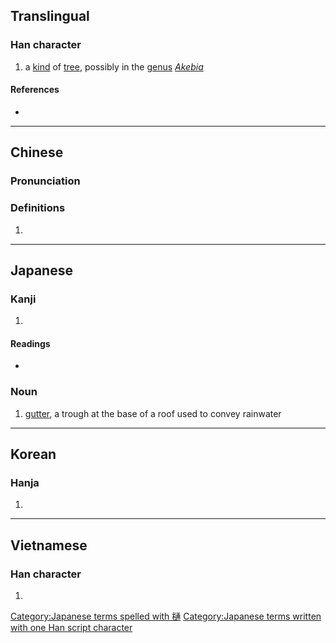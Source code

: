 {{character info/new}}
==Translingual==

===Han character===
{{Han char|rn=75|rad=木|as=11|sn=15|four=|canj=DYNB|ids=⿰木通}}

# a [[kind]] of [[tree]], possibly in the [[genus]] ''[[Akebia]]''

====References====
* {{Han ref|kx=0549.160|dkj=15415|dj=0937.140|hdz=21271.110|uh=6A0B|ud=27147}}

----

==Chinese==
{{zh-forms}}

===Pronunciation===
{{zh-pron
|m=tǒng
|c=tung1
|mc=
|oc=
|ma=
|cat=n
}}

===Definitions===
{{zh-hanzi}}

# {{rfdef|lang=zh}}

----

==Japanese==

===Kanji===
{{ja-kanji|grade=|rs=木11}}

# {{defn|lang=ja|sort=木11}}

====Readings====
* {{ja-readings|goon=[[つう]] (tsū)|kanon=[[とう]] (tō)|kun=[[ひ]] (hi)}}

===Noun===
{{ja-noun|とい}}

# {{lb|ja|architecture|sort=とい}} [[gutter]], a trough at the base of a roof used to convey rainwater

[[Category:Japanese terms spelled with 樋]]
[[Category:Japanese terms written with one Han script character]]

----

==Korean==

===Hanja===
{{ko-hanja|hangeul=통|eumhun=|rv=tong|mr=t'ong|y=thong}}

# {{defn|lang=ko|sort=木11}}

----

==Vietnamese==

===Han character===
{{vi-readings|rs=木11| hanviet = thông}}

# {{defn|lang=vi|sort=木11}}